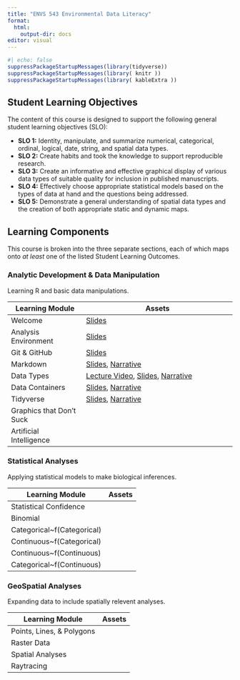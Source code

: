 ```yaml
---
title: "ENVS 543 Environmental Data Literacy"
format: 
  html:
    output-dir: docs
editor: visual
---
```


```r
#| echo: false
suppressPackageStartupMessages(library(tidyverse))
suppressPackageStartupMessages(library( knitr ))
suppressPackageStartupMessages(library( kableExtra ))

```

## Student Learning Objectives

The content of this course is designed to support the following general student learning objectives (SLO):

-   **SLO 1:** Identity, manipulate, and summarize numerical, categorical, ordinal, logical, date, string, and spatial data types.\
-   **SLO 2:** Create habits and took the knowledge to support reproducible research.\
-   **SLO 3:** Create an informative and effective graphical display of various data types of suitable quality for inclusion in published manuscripts.\
-   **SLO 4:** Effectively choose appropriate statistical models based on the types of data at hand and the questions being addressed.\
-   **SLO 5:** Demonstrate a general understanding of spatial data types and the creation of both appropriate static and dynamic maps.

## Learning Components

This course is broken into the three separate sections, each of which maps onto *at least* one of the listed Student Learning Outcomes.

### Analytic Development & Data Manipulation

Learning R and basic data manipulations.

| Learning Module          | Assets                                                                                                                                                                |
|------------------------|------------------------------------------------|
| Welcome                  | [Slides](welcome_slides.html)                                                                                                                                         |
| Analysis Environment     | [Slides](analysis_environment_slides.html)                                                                                                                            |
| Git & GitHub             | [Slides](git_github_slides.html)                                                                                                                                      |
| Markdown                 | [Slides](markdown_slides.html), [Narrative](markdown.html)                                                                                                            |
| Data Types               | [Lecture Video](https://youtu.be/23GLGUvRGcY), [Slides](data_types_slides.html), [Narrative](data_types.html) |
| Data Containers          | [Slides](data_containers_slides.html), [Narrative](data_containers.html) |
| Tidyverse                | [Slides](tidyverse_slides.html), [Narrative](tidyverse.html) |
| Graphics that Don't Suck |                                                                                                                                                                       |
| Artificial Intelligence  |                                                                                                                                                                       |

### Statistical Analyses

Applying statistical models to make biological inferences.

| Learning Module             | Assets |
|-----------------------------|--------|
| Statistical Confidence      |        |
| Binomial                    |        |
| Categorical\~f(Categorical) |        |
| Continuous\~f(Categorical)  |        |
| Continuous\~f(Continuous)   |        |
| Categorical\~f(Continuous)  |        |

### GeoSpatial Analyses

Expanding data to include spatially relevent analyses.

| Learning Module           | Assets |
|---------------------------|--------|
| Points, Lines, & Polygons |        |
| Raster Data               |        |
| Spatial Analyses          |        |
| Raytracing                |        |
